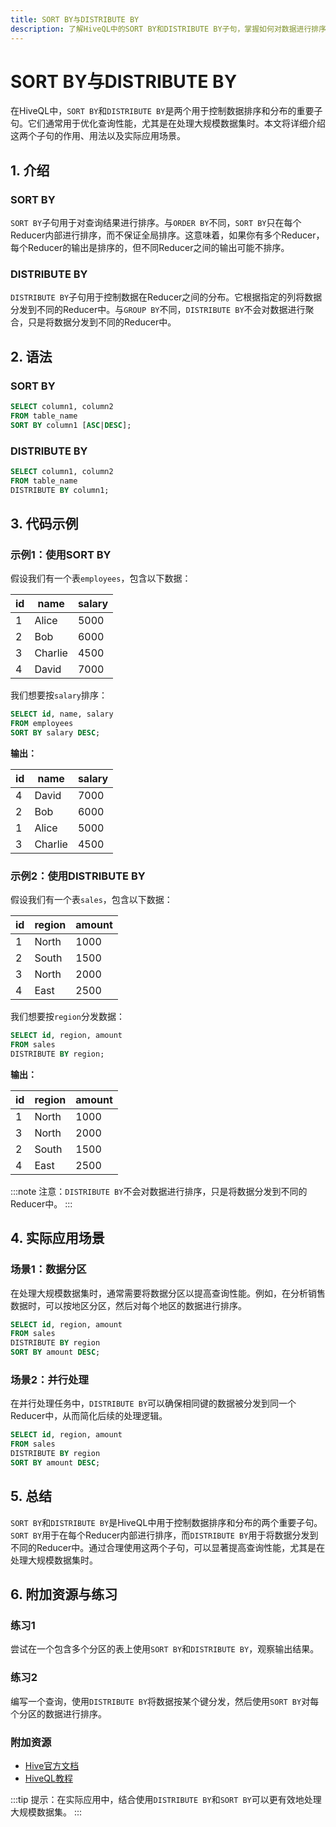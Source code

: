 ```yaml
---
title: SORT BY与DISTRIBUTE BY
description: 了解HiveQL中的SORT BY和DISTRIBUTE BY子句，掌握如何对数据进行排序和分布。
---
```


# SORT BY与DISTRIBUTE BY

在HiveQL中，`SORT BY`和`DISTRIBUTE BY`是两个用于控制数据排序和分布的重要子句。它们通常用于优化查询性能，尤其是在处理大规模数据集时。本文将详细介绍这两个子句的作用、用法以及实际应用场景。

## 1. 介绍

### SORT BY
`SORT BY`子句用于对查询结果进行排序。与`ORDER BY`不同，`SORT BY`只在每个Reducer内部进行排序，而不保证全局排序。这意味着，如果你有多个Reducer，每个Reducer的输出是排序的，但不同Reducer之间的输出可能不排序。

### DISTRIBUTE BY
`DISTRIBUTE BY`子句用于控制数据在Reducer之间的分布。它根据指定的列将数据分发到不同的Reducer中。与`GROUP BY`不同，`DISTRIBUTE BY`不会对数据进行聚合，只是将数据分发到不同的Reducer中。

## 2. 语法

### SORT BY
```sql
SELECT column1, column2
FROM table_name
SORT BY column1 [ASC|DESC];
```

### DISTRIBUTE BY
```sql
SELECT column1, column2
FROM table_name
DISTRIBUTE BY column1;
```

## 3. 代码示例

### 示例1：使用SORT BY
假设我们有一个表`employees`，包含以下数据：

| id  | name   | salary |
|-----|--------|--------|
| 1   | Alice  | 5000   |
| 2   | Bob    | 6000   |
| 3   | Charlie| 4500   |
| 4   | David  | 7000   |

我们想要按`salary`排序：

```sql
SELECT id, name, salary
FROM employees
SORT BY salary DESC;
```

**输出：**

| id  | name   | salary |
|-----|--------|--------|
| 4   | David  | 7000   |
| 2   | Bob    | 6000   |
| 1   | Alice  | 5000   |
| 3   | Charlie| 4500   |

### 示例2：使用DISTRIBUTE BY
假设我们有一个表`sales`，包含以下数据：

| id  | region | amount |
|-----|--------|--------|
| 1   | North  | 1000   |
| 2   | South  | 1500   |
| 3   | North  | 2000   |
| 4   | East   | 2500   |

我们想要按`region`分发数据：

```sql
SELECT id, region, amount
FROM sales
DISTRIBUTE BY region;
```

**输出：**

| id  | region | amount |
|-----|--------|--------|
| 1   | North  | 1000   |
| 3   | North  | 2000   |
| 2   | South  | 1500   |
| 4   | East   | 2500   |

:::note
注意：`DISTRIBUTE BY`不会对数据进行排序，只是将数据分发到不同的Reducer中。
:::

## 4. 实际应用场景

### 场景1：数据分区
在处理大规模数据集时，通常需要将数据分区以提高查询性能。例如，在分析销售数据时，可以按地区分区，然后对每个地区的数据进行排序。

```sql
SELECT id, region, amount
FROM sales
DISTRIBUTE BY region
SORT BY amount DESC;
```

### 场景2：并行处理
在并行处理任务中，`DISTRIBUTE BY`可以确保相同键的数据被分发到同一个Reducer中，从而简化后续的处理逻辑。

```sql
SELECT id, region, amount
FROM sales
DISTRIBUTE BY region
SORT BY amount DESC;
```

## 5. 总结

`SORT BY`和`DISTRIBUTE BY`是HiveQL中用于控制数据排序和分布的两个重要子句。`SORT BY`用于在每个Reducer内部进行排序，而`DISTRIBUTE BY`用于将数据分发到不同的Reducer中。通过合理使用这两个子句，可以显著提高查询性能，尤其是在处理大规模数据集时。

## 6. 附加资源与练习

### 练习1
尝试在一个包含多个分区的表上使用`SORT BY`和`DISTRIBUTE BY`，观察输出结果。

### 练习2
编写一个查询，使用`DISTRIBUTE BY`将数据按某个键分发，然后使用`SORT BY`对每个分区的数据进行排序。

### 附加资源
- [Hive官方文档](https://cwiki.apache.org/confluence/display/Hive/LanguageManual+SortBy)
- [HiveQL教程](https://www.tutorialspoint.com/hive/hive_sort_by.htm)

:::tip
提示：在实际应用中，结合使用`DISTRIBUTE BY`和`SORT BY`可以更有效地处理大规模数据集。
:::
